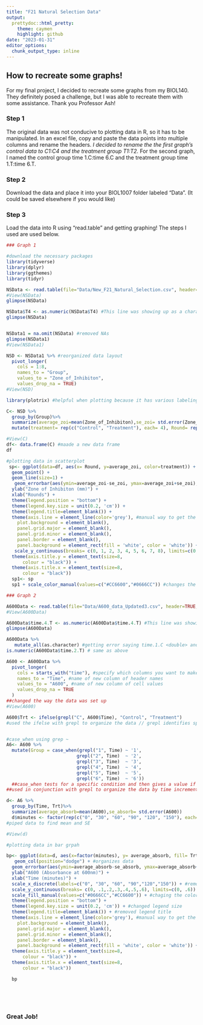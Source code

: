 ```yaml
---
title: "F21 Natural Selection Data"
output:  
  prettydoc::html_pretty:
    theme: caymen
    highlight: github
date: "2023-01-31"
editor_options: 
  chunk_output_type: inline
---
```

## How to recreate some graphs!

For my final project, I decided to recreate some graphs from my BIOL140. They definitely posed a challenge, but I was able to recreate them with some assistance. Thank you Professor Ash!

### Step 1

The original data was not conducive to plotting data in R, so it has to be manipulated.
In an excel file, copy and paste the data points into multiple columns and rename the headers. 
*I decided to rename the the first graph's control data to C1:C4 and the treatment group T1:T2. 
*For the second graph, I named the control group time 1.C:time 6.C and the treatment group time 1.T:time 6.T. 

### Step 2 

Download the data and place it into your BIOL1007 folder labeled "Data". (It could be saved elsewhere if you would like)

### Step 3

Load the data into R using "read.table" and getting graphing! The steps I used are used below.

```r
### Graph 1

#download the necessary packages
library(tidyverse)
library(dplyr)
library(ggthemes)
library(tidyr)

NSData <- read.table(file="Data/New_F21_Natural_Selection.csv", header=TRUE, sep= ",") #downloaded data and put into my data folder in BIOL1007
#View(NSData)
glimpse(NSData)

NSData$T4 <- as.numeric(NSData$T4) #This line was showing up as a character, so set it to numeric
glimpse(NSData)


NSData1 = na.omit(NSData) #removed NAs
glimpse(NSData1)
#View(NSData1)

NSD <- NSData1 %>% #reorganized data layout
  pivot_longer(
    cols = 1:8, 
    names_to = "Group", 
    values_to = "Zone_of_Inhibiton", 
    values_drop_na = TRUE)
#View(NSD)

library(plotrix) #helpful when plotting because it has various labeling, axis, and color scaling functions

C<- NSD %>%
  group_by(Group)%>%
  summarize(average_zoi=mean(Zone_of_Inhibiton),se_zoi= std.error(Zone_of_Inhibiton)) %>%
  mutate(treatment= rep(c("Control", "Treatment"), each= 4), Round= rep(1:4, 2)) #used piping to end up if data organized by round and treatment group

#View(C)
df<- data.frame(C) #maade a new data frame
df

#plotting data in scatterplot
 sp<- ggplot(data=df, aes(x= Round, y=average_zoi, color=treatment)) + #color=treatment plots data from the treatment column we just made
  geom_point() +
  geom_line(size=1) +
   geom_errorbar(aes(ymin=average_zoi-se_zoi, ymax=average_zoi+se_zoi), width=0.1) + #graohs the error bars
  ylab("Zone of Inhibiton (mm)") + 
  xlab("Rounds") +
  theme(legend.position = "bottom") +
  theme(legend.key.size = unit(0.2, 'cm')) +
  theme(legend.title=element_blank()) +
  theme(axis.line = element_line(color='grey'), #manual way to get the x/y axis lines I wanted
    plot.background = element_blank(),
    panel.grid.major = element_blank(),
    panel.grid.minor = element_blank(),
    panel.border = element_blank(),
    panel.background = element_rect(fill = 'white', color = 'white')) +
   scale_y_continuous(breaks= c(0, 1, 2, 3, 4, 5, 6, 7, 8), limits=c(0, 8)) + #manual way to get the axis tics of your choosing
  theme(axis.title.y = element_text(size=8,
      colour = "black")) +
  theme(axis.title.x = element_text(size=8,
      colour = "black"))
  sp1<- sp
  sp1 + scale_color_manual(values=c("#CC6600","#0666CC")) #changes the colors


```

```r
### Graph 2

A600Data <- read.table(file="Data/A600_data_Updated3.csv", header=TRUE, sep= ",") #downloaded data and put into my data folder in BIOL1007
#View(A600Data)

A600Data$time.4.T <- as.numeric(A600Data$time.4.T) #This line was showing up as a character, so set it to numeric
glimpse(A600Data)

A600Data %>%
   mutate_all(as.character) #getting error saying time.1.C <double> and time.4.T is <character> // doesn't work lol
is.numeric(A600Data$time.2.T) # same as above

A600 <- A600Data %>%
  pivot_longer(
    cols = starts_with("time"), #specify which columns you want to make 'longer'
    names_to = "Time", #name of new column of header names
    values_to = "A600", #name of new column of cell values
    values_drop_na = TRUE
  )
##changed the way the data was set up
#View(A600)

A600$Trt <- ifelse(grepl("C", A600$Time), "Control", "Treatment")
#used the ifelse with grepl to organize the data // grepl identifies specific substrings(or characteristics) and finds all data with the same pattern


#case_when using grep ~
A6<- A600 %>%
  mutate(Group = case_when(grepl("1", Time) ~ '1',
                          grepl("2", Time)  ~ '2',
                          grepl("3", Time)  ~ '3',
                          grepl("4", Time)  ~ '4',
                          grepl("5", Time)  ~ '5',
                          grepl("6", Time)  ~ '6'))
  ##case_when tests for a specific condition and then gives a value if the condition is TRUE (kinda like if)
##used in conjunction with grepl to organize the data by time increments 

d<- A6 %>%
  group_by(Time, Trt)%>%
  summarize(average_absorb=mean(A600),se_absorb= std.error(A600))
  d$minutes <- factor(rep(c("0", "30", "60", "90", "120", "150"), each= 2), levels= c("0", "30", "60", "90", "120", "150")) #needed to add new minutes column
#piped data to find mean and SE 

#View(d)

#plotting data in bar grpah 

bp<- ggplot(data=d, aes(x=factor(minutes), y= average_absorb, fill= Trt)) + #fill is used to put the data you want into the graph
   geom_col(position="dodge") + #organizes data 
  geom_errorbar(aes(ymin=average_absorb-se_absorb, ymax=average_absorb+se_absorb), width= 0.1, position = position_dodge(width=0.85)) + #added error bars
  ylab("A600 (Absorbance at 600nm)") + 
  xlab("Time (minutes)") +
  scale_x_discrete(labels=c("0", "30", "60", "90","120","150")) + #removed time.1.C... from the bottom
  scale_y_continuous(breaks= c(0, .1,.2,.3,.4,.5,.6), limits=c(0, .6)) + #manual axis tic increments 
  scale_fill_manual(values=c("#0666CC","#CC6600")) + #chaging the colors
  theme(legend.position = "bottom") +
  theme(legend.key.size = unit(0.2, 'cm')) + #changed legend size
  theme(legend.title=element_blank()) + #removed legend title
  theme(axis.line = element_line(color='grey'), #manual way to get the x/y axis lines I wanted
    plot.background = element_blank(),
    panel.grid.major = element_blank(),
    panel.grid.minor = element_blank(),
    panel.border = element_blank(),
    panel.background = element_rect(fill = 'white', color = 'white')) +
  theme(axis.title.y = element_text(size=8,
      colour = "black")) +
  theme(axis.title.x = element_text(size=8,
      colour = "black"))

  bp
  
  

 

```

### Great Job!
